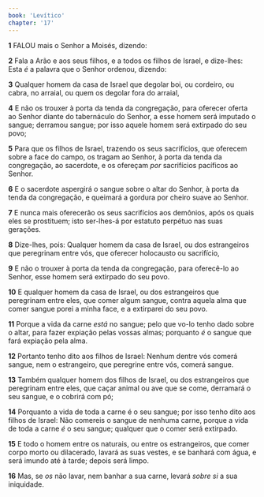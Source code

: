 ```yaml
---
book: 'Levítico'
chapter: '17'
---
```


**1** FALOU mais o Senhor a Moisés, dizendo:

**2** Fala a Arão e aos seus filhos, e a todos os filhos de Israel, e dize-lhes: Esta _é_ a palavra que o Senhor ordenou, dizendo:

**3** Qualquer homem da casa de Israel que degolar boi, ou cordeiro, ou cabra, no arraial, ou quem os degolar fora do arraial,

**4** E não os trouxer à porta da tenda da congregação, para oferecer oferta ao Senhor diante do tabernáculo do Senhor, a esse homem será imputado o sangue; derramou sangue; por isso aquele homem será extirpado do seu povo;

**5** Para que os filhos de Israel, trazendo os seus sacrifícios, que oferecem sobre a face do campo, os tragam ao Senhor, à porta da tenda da congregação, ao sacerdote, e os ofereçam _por_ sacrifícios pacíficos ao Senhor.

**6** E o sacerdote aspergirá o sangue sobre o altar do Senhor, à porta da tenda da congregação, e queimará a gordura por cheiro suave ao Senhor.

**7** E nunca mais oferecerão os seus sacrifícios aos demônios, após os quais eles se prostituem; isto ser-lhes-á por estatuto perpétuo nas suas gerações.

**8** Dize-lhes, pois: Qualquer homem da casa de Israel, ou dos estrangeiros que peregrinam entre vós, que oferecer holocausto ou sacrifício,

**9** E não o trouxer à porta da tenda da congregação, para oferecê-lo ao Senhor, esse homem será extirpado do seu povo.

**10** E qualquer homem da casa de Israel, ou dos estrangeiros que peregrinam entre eles, que comer algum sangue, contra aquela alma que comer sangue porei a minha face, e a extirparei do seu povo.

**11** Porque a vida da carne _está_ no sangue; pelo que vo-lo tenho dado sobre o altar, para fazer expiação pelas vossas almas; porquanto _é_ o sangue que fará expiação pela alma.

**12** Portanto tenho dito aos filhos de Israel: Nenhum dentre vós comerá sangue, nem o estrangeiro, que peregrine entre vós, comerá sangue.

**13** Também qualquer homem dos filhos de Israel, ou dos estrangeiros que peregrinam entre eles, que caçar animal ou ave que se come, derramará o seu sangue, e o cobrirá com pó;

**14** Porquanto a vida de toda a carne é o seu sangue; por isso tenho dito aos filhos de Israel: Não comereis o sangue de nenhuma carne, porque a vida de toda a carne _é_ o seu sangue; qualquer que o comer será extirpado.

**15** E todo o homem entre os naturais, ou entre os estrangeiros, que comer corpo morto ou dilacerado, lavará as suas vestes, e se banhará com água, e será imundo até à tarde; depois será limpo.

**16** Mas, se _os_ não lavar, nem banhar a sua carne, levará _sobre si_ a sua iniquidade.
